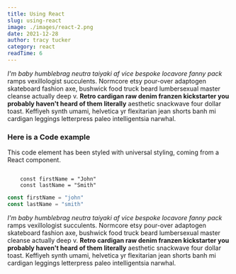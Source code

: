 ```yaml
---
title: Using React
slug: using-react
image: ./images/react-2.png
date: 2021-12-28
author: tracy tucker
category: react
readTime: 6
---
```


_I'm baby humblebrag neutra taiyaki af vice bespoke locavore fanny pack_ ramps vexillologist succulents. Normcore etsy pour-over adaptogen skateboard fashion axe, bushwick food truck beard lumbersexual master cleanse actually deep v. **Retro cardigan raw denim franzen kickstarter you probably haven't heard of them literally** aesthetic snackwave four dollar toast. Keffiyeh synth umami, helvetica yr flexitarian jean shorts banh mi cardigan leggings letterpress paleo intelligentsia narwhal.

### Here is a Code example
This code element has been styled with universal styling, coming from a React component.

<Code>
    const firstName = "John"
    const lastName = "Smith"
</Code>

<div className="code">

```js
const firstName = "john"
const lastName = "smith"
```

</div>

_I'm baby humblebrag neutra taiyaki af vice bespoke locavore fanny pack_ ramps vexillologist succulents. Normcore etsy pour-over adaptogen skateboard fashion axe, bushwick food truck beard lumbersexual master cleanse actually deep v. **Retro cardigan raw denim franzen kickstarter you probably haven't heard of them literally** aesthetic snackwave four dollar toast. Keffiyeh synth umami, helvetica yr flexitarian jean shorts banh mi cardigan leggings letterpress paleo intelligentsia narwhal.
